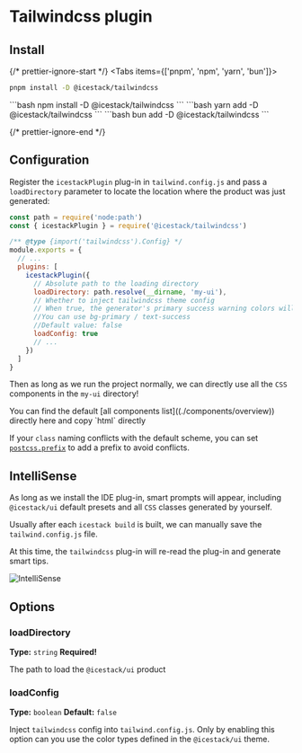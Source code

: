
# Tailwindcss plugin

## Install 

{/* prettier-ignore-start */}
<Tabs items={['pnpm', 'npm', 'yarn', 'bun']}>
  <Tab>
```bash 
pnpm install -D @icestack/tailwindcss
```
</Tab>
  <Tab>
```bash
npm install -D @icestack/tailwindcss
```
</Tab>
  <Tab>
```bash 
yarn add -D @icestack/tailwindcss
```
</Tab>
  <Tab>
```bash 
bun add -D @icestack/tailwindcss
```
</Tab>
</Tabs>

{/* prettier-ignore-end */}

## Configuration

Register the `icestackPlugin` plug-in in `tailwind.config.js` and pass a `loadDirectory` parameter to locate the location where the product was just generated:

```js filename="tailwind.config.js"
const path = require('node:path')
const { icestackPlugin } = require('@icestack/tailwindcss')

/** @type {import('tailwindcss').Config} */
module.exports = {
  // ...
  plugins: [
    icestackPlugin({
      // Absolute path to the loading directory
      loadDirectory: path.resolve(__dirname, 'my-ui'),
      // Whether to inject tailwindcss theme config
      // When true, the generator's primary success warning colors will enter the tailwindcss.theme.extend configuration
      //You can use bg-primary / text-success
      //Default value: false
      loadConfig: true
      // ...
    })
  ]
}
```

Then as long as we run the project normally, we can directly use all the `CSS` components in the `my-ui` directory!

<Callout type="info">
You can find the default [all components list]((./components/overview)) directly here and copy `html` directly

If your `class` naming conflicts with the default scheme, you can set [`postcss.prefix`](/config/postcss#postcssprefix) to add a prefix to avoid conflicts.
</Callout>

## IntelliSense

As long as we install the IDE plug-in, smart prompts will appear, including `@icestack/ui` default presets and all `CSS` classes generated by yourself.

Usually after each `icestack build` is built, we can manually save the `tailwind.config.js` file.

At this time, the `tailwindcss` plug-in will re-read the plug-in and generate smart tips.

![IntelliSense](/IntelliSense/tailwindcss.png)

## Options

### loadDirectory

**Type:** `string`
**Required!**

The path to load the `@icestack/ui` product

### loadConfig

**Type:** `boolean`
**Default:** `false`

Inject `tailwindcss` config into `tailwind.config.js`. Only by enabling this option can you use the color types defined in the `@icestack/ui` theme.

